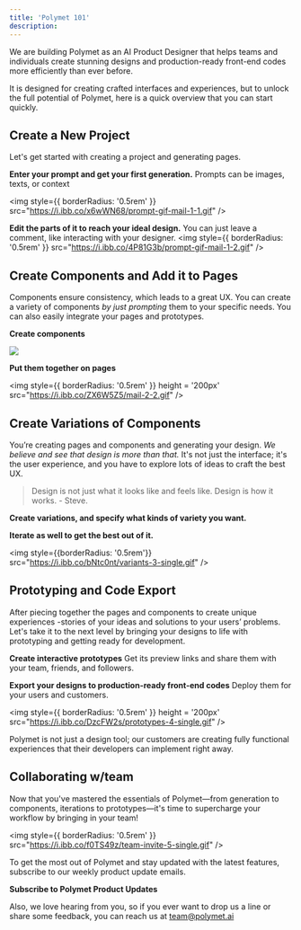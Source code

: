 ```yaml
---
title: 'Polymet 101'
description: 
---
```


We are building Polymet as an AI Product Designer that helps teams and individuals create stunning designs and production-ready front-end codes more efficiently than ever before. 

It is designed for creating crafted interfaces and experiences, but to unlock the full potential of Polymet, here is a quick overview that you can start quickly.


## Create a New Project
Let's get started with creating a project and generating pages. 

**Enter your prompt and get your first generation.** 
Prompts can be images, texts, or context 

<img
  style={{ borderRadius: '0.5rem' }}
  src="https://i.ibb.co/x6wWN68/prompt-gif-mail-1-1.gif" 
/>

**Edit the parts of it to reach your ideal design.** 
You can just leave a comment, like interacting with your designer.
<img
  style={{ borderRadius: '0.5rem' }}
  src="https://i.ibb.co/4P81G3b/prompt-gif-mail-1-2.gif" 
/>


## Create Components and Add it to Pages

Components ensure consistency, which leads to a great UX. You can create a variety of components *by just prompting* them to your specific needs. You can also easily integrate your pages and prototypes.

**Create components** 

<img
  class="rounded-lg"
  src="https://i.ibb.co/5YMVthW/components-mail-2-1.png"
/>

**Put them together on pages**

<img
  style={{ borderRadius: '0.5rem' }}
  height = '200px'
  src="https://i.ibb.co/ZX6W5Z5/mail-2-2.gif"
/>

## Create Variations of Components 

You’re creating pages and components and generating your design. *We believe and see that design is more than that.* It's not just the interface; it's the user experience, and you have to explore lots of ideas to craft the best UX.

> Design is not just what it looks like and feels like. Design is how it works. - Steve.

**Create variations, and specify what kinds of variety you want.** 

**Iterate as well to get the best out of it.**

<img
  style={{borderRadius: '0.5rem'}} 
  src="https://i.ibb.co/bNtc0nt/variants-3-single.gif"
/>

## Prototyping and Code Export

After piecing together the pages and components to create unique experiences -stories of your ideas and solutions to your users’ problems. Let's take it to the next level by bringing your designs to life with prototyping and getting ready for development.

**Create interactive prototypes** Get its preview links and share them with your team, friends, and followers.

**Export your designs to production-ready front-end codes** Deploy them for your users and customers.


<img
  style={{ borderRadius: '0.5rem' }}
  height = '200px'
  src="https://i.ibb.co/DzcFW2s/prototypes-4-single.gif"
/>

Polymet is not just a design tool; our customers are creating fully functional experiences that their developers can implement right away.

## Collaborating w/team 

Now that you've mastered the essentials of Polymet—from generation to components, iterations to prototypes—it's time to supercharge your workflow by bringing in your team!

<img
  style={{ borderRadius: '0.5rem' }}
  src="https://i.ibb.co/f0TS49z/team-invite-5-single.gif"
/>

To get the most out of Polymet and stay updated with the latest features, subscribe to our weekly product update emails.

**Subscribe to Polymet Product Updates**

Also, we love hearing from you, so if you ever want to drop us a line or share some feedback, you can reach us at [team@polymet.ai](mailto:team@polymet.ai) 

